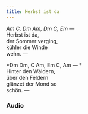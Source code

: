 ```yaml
---  
title: Herbst ist da
---
```



*Am C, Dm Am, Dm C, Em —*  
Herbst ist da,  
der Sommer verging,  
kühler die Winde  
wehn. —   

*Dm Dm, C Am, Em C, Am — *  
Hinter den Wäldern,  
über den Feldern   
glänzet der Mond so  
schön. —  


### Audio
<AudioComponent source="/audio/herbst-ist-da.ogg"/>

